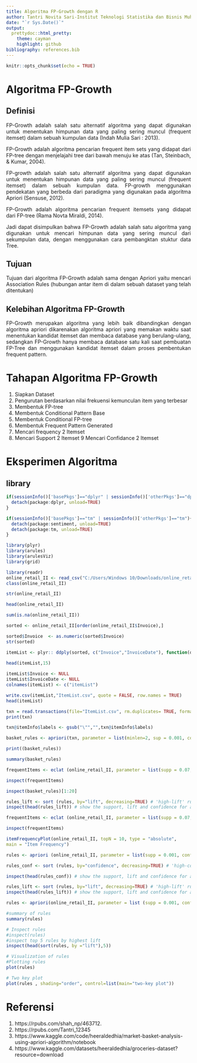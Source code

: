 ```yaml
---
title: Algoritma FP-Growth dengan R
author: Tantri Novita Sari-Institut Teknologi Statistika dan Bisnis Muhammadiyah
date: "`r Sys.Date()`"
output:
  prettydoc::html_pretty:
    theme: cayman
    highlight: github
bibliography: references.bib
---
```


```{=html}
<style>
body{
text-align: justify}
</style>
```
```r
knitr::opts_chunk$set(echo = TRUE)
```


# Algoritma FP-Growth

## Definisi
FP-Growth adalah salah satu alternatif algoritma yang dapat digunakan untuk menentukan himpunan data yang paling sering muncul (frequent itemset) dalam sebuah kumpulan data (Indah Mulia Sari : 2013).

FP-Growth adalah algoritma pencarian frequent item sets yang didapat dari FP-tree dengan menjelajahi tree dari bawah menuju ke atas (Tan, Steinbach, & Kumar, 2004).

FP-growth adalah salah satu alternatif algoritma yang dapat digunakan untuk menentukan himpunan data yang paling sering muncul (frequent itemset) dalam sebuah kumpulan data. FP-growth menggunakan pendekatan yang berbeda dari paradigma yang digunakan pada algoritma Apriori (Sensuse, 2012).

FP-Growth adalah algoritma pencarian frequent itemsets yang didapat dari FP-tree (Rama Novta Miraldi, 2014).

Jadi dapat disimpulkan bahwa FP-Growth adalah salah satu algoritma yang digunakan untuk mencari himpunan data yang sering muncul dari sekumpulan data, dengan menggunakan cara pembangktan stuktur data Tree. 

## Tujuan
Tujuan dari algoritma FP-Growth adalah sama dengan Apriori yaitu mencari Association Rules (hubungan antar item di dalam sebuah dataset yang telah ditentukan)

## Kelebihan Algoritma FP-Growth
FP-Growth merupakan algoritma yang lebih baik dibandingkan dengan algoritma apriori dikarenakan algoritma apriori yang memakan waktu saat menentukan kandidat itemset dan membaca database yang berulang-ulang, sedangkan FP-Growth hanya membaca database satu kali saat pembuatan FP-Tree dan menggunakan kandidat itemset dalam proses pembentukan frequent pattern.

# Tahapan Algoritma FP-Growth

1. Siapkan Dataset
2. Pengurutan berdasarkan nilai frekuensi kemunculan item yang terbesar
3. Membentuk FP-tree 
4. Membentuk Conditional Pattern Base
5. Membentuk Conditional FP-tree
6. Membentuk Frequent Pattern Generated
7. Mencari frequency 2 Itemset
8. Mencari Support 2 Itemset
9 Mencari Confidance 2 Itemset

# Eksperimen Algoritma

## library
```r
if(sessionInfo()['basePkgs']=="dplyr" | sessionInfo()['otherPkgs']=="dplyr"){
  detach(package:dplyr, unload=TRUE)
}

if(sessionInfo()['basePkgs']=="tm" | sessionInfo()['otherPkgs']=="tm"){
  detach(package:sentiment, unload=TRUE)
  detach(package:tm, unload=TRUE)
}

library(plyr)
library(arules)
library(arulesViz)
library(grid)
```


```r
library(readr)
online_retail_II <- read_csv("C:/Users/Windows 10/Downloads/online_retail_II.csv")
class(online_retail_II)
```

```r
str(online_retail_II)
```
```r
head(online_retail_II)
```
```r
sum(is.na(online_retail_II))
```
```r
sorted <- online_retail_II[order(online_retail_II$Invoice),]
```

```r
sorted$Invoice  <- as.numeric(sorted$Invoice)
str(sorted)
```

```r
itemList <- plyr:: ddply(sorted, c("Invoice","InvoiceDate"), function(df1)paste(df1$itemDescription,collapse = ","))
                  
head(itemList,15)
```
```r
itemList$Invoice <- NULL
itemList$InvoiceDate <- NULL
colnames(itemList) <- c("itemList")
```

```r
write.csv(itemList,"ItemList.csv", quote = FALSE, row.names = TRUE)
head(itemList)
```
```r
txn = read.transactions(file="ItemList.csv", rm.duplicates= TRUE, format="basket",sep=",",cols=1);
print(txn)
```

```r
txn@itemInfo$labels <- gsub("\"","",txn@itemInfo$labels)
```

```r
basket_rules <- apriori(txn, parameter = list(minlen=2, sup = 0.001, conf = 0.05, target="rules"))
```

```r
print((basket_rules))
```

```r
summary(basket_rules)
```


```r
frequentItems <- eclat (online_retail_II, parameter = list(supp = 0.07, maxlen = 15)) # calculates support for frequent items
```
```r
inspect(frequentItems)
```


```r
inspect(basket_rules)[1:20]

```
```r
rules_lift <- sort (rules, by="lift", decreasing=TRUE) # 'high-lift' rules.
inspect(head(rules_lift)) # show the support, lift and confidence for all rules
```




```r
frequentItems <- eclat (online_retail_II, parameter = list(supp = 0.07, maxlen = 15)) # calculates support for frequent items
```
```r
inspect(frequentItems)
```
```r
itemFrequencyPlot(online_retail_II, topN = 10, type = "absolute", 
main = "Item Frequency")
```

```r
rules <- apriori (online_retail_II, parameter = list(supp = 0.001, conf = 0.5)) # Min Support as 0.001, confidence as 0.8.
```
```r
rules_conf <- sort (rules, by="confidence", decreasing=TRUE) # 'high-confidence' rules.
```

```r
inspect(head(rules_conf)) # show the support, lift and confidence for all rules
```
```r
rules_lift <- sort (rules, by="lift", decreasing=TRUE) # 'high-lift' rules.
inspect(head(rules_lift)) # show the support, lift and confidence for all rules
```

```r
rules <- apriori(online_retail_II, parameter = list (supp = 0.001, conf = 0.2, maxlen=3)) # maxlen = 3 limits the elements in a rule to 3
```
```r
#summary of rules
summary(rules)
```
```r
# Inspect rules
#inspect(rules)
#inspect top 5 rules by highest lift
inspect(head(sort(rules, by ="lift"),5))
```
```r
# Visualization of rules
#Plotting rules
plot(rules)
```
```r
# Two key plot
plot(rules , shading="order", control=list(main="two-key plot"))
```



# Referensi
1. https://rpubs.com/shah_np/463712. 
2. https://rpubs.com/Tantri_12345
3. https://www.kaggle.com/code/heeraldedhia/market-basket-analysis-using-apriori-algorithm/notebook
4. https://www.kaggle.com/datasets/heeraldedhia/groceries-dataset?resource=download
